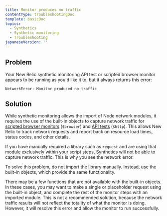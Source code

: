 ```yaml
---
title: Monitor produces no traffic
contentType: troubleshootingDoc
template: basicDoc
topics:
  - Synthetics
  - Synthetic monitoring
  - Troubleshooting
japaneseVersion: ''
---
```


## Problem

Your New Relic synthetic monitoring API test or scripted browser monitor appears to be running as you'd like it to, but it always returns this error:

`NetworkError: Monitor produced no traffic`

## Solution

While synthetic monitoring allows the import of Node network modules, it requires the use of the built-in objects to capture network traffic for [scripted browser monitors](/docs/synthetics/new-relic-synthetics/scripting-monitors/writing-scripted-browsers) (`$browser`) and [API tests](/docs/synthetics/new-relic-synthetics/scripting-monitors/write-api-tests) (`$http`). This allows New Relic to track network requests and report back on resource load times, status codes, and other details.

If you have manually required a library such as `request` and are using that module exclusively within your script steps, Synthetics will not be able to capture network traffic. This is why you see the network error.

To solve this problem, do not import the library manually. Instead, use the built-in objects, which provide the same functionality.

There may be a few functions that are not available with the built-in objects. In these cases, you may want to make a single or placeholder request using the built-in object, and complete the rest of the monitor steps with an imported module. This is not a recommended solution, because the network traffic results will not reflect the totality of what the monitor is doing. However, it will resolve this error and allow the monitor to run successfully.
